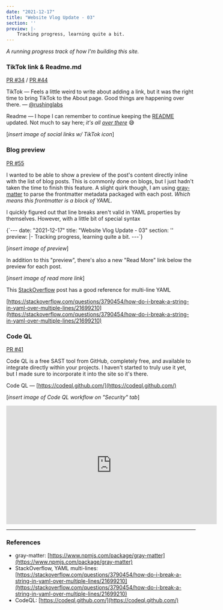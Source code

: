 ```yaml
---
date: "2021-12-17"
title: "Website Vlog Update - 03"
section: ''
preview: |-
    Tracking progress, learning quite a bit.
---
```


_A running progress track of how I'm building this site._

### TikTok link & Readme.md

[PR #34](https://github.com/meddlin/rushinglabs-blog-nextjs/pull/34) / [PR #44](https://github.com/meddlin/rushinglabs-blog-nextjs/pull/44)

TikTok &mdash; Feels a little weird to write about adding a link, but it was the right time to bring TikTok to 
the About page. Good things are happening over there. &mdash; [@rushinglabs](https://www.tiktok.com/@rushinglabs?lang=en)

Readme &mdash; I hope I can remember to continue keeping the [README](https://github.com/meddlin/rushinglabs-blog-nextjs#readme) 
updated. Not much to say here; _it's all [over there](https://github.com/meddlin/rushinglabs-blog-nextjs#readme)_ 😅

[_insert image of social links w/ TikTok icon_]

### Blog preview

[PR #55](https://github.com/meddlin/rushinglabs-blog-nextjs/pull/55)

I wanted to be able to show a preview of the post's content directly inline with the list of blog posts. This is 
commonly done on blogs, but I just hadn't taken the time to finish this feature. A slight quirk though,
I am using [gray-matter](https://www.npmjs.com/package/gray-matter) to parse the frontmatter metadata packaged 
with each post. _Which means this frontmatter is a block of YAML._

I quickly figured out that line breaks aren't valid in YAML properties by themselves. However, with a little 
bit of special syntax 

<MyHighlighter language="bash">
{`---
date: "2021-12-17"
title: "Website Vlog Update - 03"
section: ''
preview: |-
    Tracking progress, learning quite a bit.
---`}
</MyHighlighter>

[_insert image of preview_]

In addition to this "preview", there's also a new "Read More" link below the preview for each post.

[_insert image of read more link_]


This [StackOverflow](https://stackoverflow.com/questions/3790454/how-do-i-break-a-string-in-yaml-over-multiple-lines/21699210) post has a good reference for multi-line YAML

[https://stackoverflow.com/questions/3790454/how-do-i-break-a-string-in-yaml-over-multiple-lines/21699210](https://stackoverflow.com/questions/3790454/how-do-i-break-a-string-in-yaml-over-multiple-lines/21699210)

### Code QL

[PR #41](https://github.com/meddlin/rushinglabs-blog-nextjs/pull/41)

Code QL is a free SAST tool from GitHub, completely free, and available to integrate directly within your projects. I 
haven't started to truly use it yet, but I made sure to incorporate it into the site so it's there. 

Code QL &mdash; [https://codeql.github.com/](https://codeql.github.com/)

[_insert image of Code QL workflow on "Security" tab_]

<iframe width="560" height="315" src="https://www.youtube.com/embed/UBrNO4va02M" title="YouTube video player" 
frameborder="0" allow="accelerometer; autoplay; clipboard-write; encrypted-media; gyroscope; picture-in-picture" 
allowfullscreen></iframe>

<hr />

### References

- gray-matter: [https://www.npmjs.com/package/gray-matter](https://www.npmjs.com/package/gray-matter)
- StackOverflow, YAML multi-lines: [https://stackoverflow.com/questions/3790454/how-do-i-break-a-string-in-yaml-over-multiple-lines/21699210](https://stackoverflow.com/questions/3790454/how-do-i-break-a-string-in-yaml-over-multiple-lines/21699210)
- CodeQL: [https://codeql.github.com/](https://codeql.github.com/)